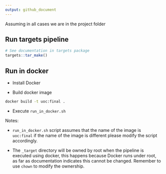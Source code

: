 ```yaml
---
output: github_document
---
```


Assuming in all cases we are in the project folder

## Run targets pipeline


```r
# See documentation in targets package
targets::tar_make()
```

## Run in docker

  - Install Docker

  - Build docker image

```bash
docker build -t uoc:final .
```

  - Execute `run_in_docker.sh`

Notes:

  - `run_in_docker.sh` script assumes that the name of the image is `uoc:final` if the name of the image is different please modify the script accordingly.
  
  - The `_target` directory will be owned by root when the pipeline is executed using docker, this happens because Docker runs under root, as far as documentation indicates this cannot be changed.
   Remember to use `chown` to modify the ownership.
